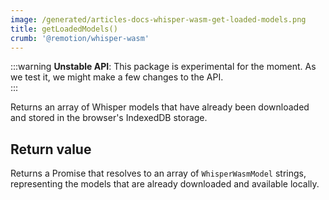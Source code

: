 ```yaml
---
image: /generated/articles-docs-whisper-wasm-get-loaded-models.png
title: getLoadedModels()
crumb: '@remotion/whisper-wasm'
---
```


:::warning
**Unstable API**: This package is experimental for the moment. As we test it, we might make a few changes to the API.  
:::

Returns an array of Whisper models that have already been downloaded and stored in the browser's IndexedDB storage.

## Return value

Returns a Promise that resolves to an array of `WhisperWasmModel` strings, representing the models that are already downloaded and available locally.

